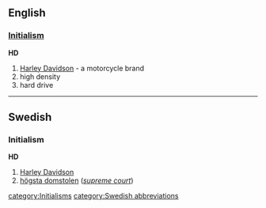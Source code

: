 ==English==
{{wikipedia}}
===[[Initialism]]===
'''HD'''

#[[Harley Davidson]] - a motorcycle brand
#high density
#hard drive

----

==Swedish==
===Initialism===
'''HD'''
#[[Harley Davidson]]
#[[högsta domstolen]] (''[[supreme court]]'')

[[category:Initialisms]] [[category:Swedish abbreviations]]